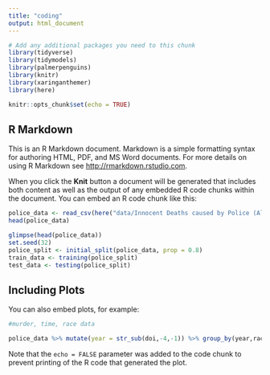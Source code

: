 ```yaml
---
title: "coding"
output: html_document
---
```


```r
# Add any additional packages you need to this chunk
library(tidyverse)
library(tidymodels)
library(palmerpenguins)
library(knitr)
library(xaringanthemer)
library(here)
```

```r
knitr::opts_chunk$set(echo = TRUE)
```

## R Markdown

This is an R Markdown document. Markdown is a simple formatting syntax for authoring HTML, PDF, and MS Word documents. For more details on using R Markdown see <http://rmarkdown.rstudio.com>.

When you click the **Knit** button a document will be generated that includes both content as well as the output of any embedded R code chunks within the document. You can embed an R code chunk like this:

```r
police_data <- read_csv(here("data/Innocent Deaths caused by Police (All time).csv"))
head(police_data)

glimpse(head(police_data))
set.seed(32)
police_split <- initial_split(police_data, prop = 0.8)
train_data <- training(police_split)
test_data <- testing(police_split)

```

## Including Plots

You can also embed plots, for example:

```r
#murder, time, race data 

police_data %>% mutate(year = str_sub(doi,-4,-1)) %>% group_by(year,race) %>% count(year) %>% ggplot(police_data, aes(x = year, fill = race)) + geom_histogra()
```

Note that the `echo = FALSE` parameter was added to the code chunk to prevent printing of the R code that generated the plot.

```r

```
